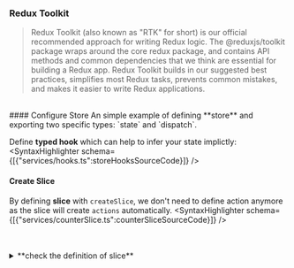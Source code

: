 
 
<Meta title="Topic/Redux/Redux Toolkit" />



### Redux Toolkit
> Redux Toolkit (also known as "RTK" for short) is our official recommended approach for writing Redux logic. 
The @reduxjs/toolkit package wraps around the core redux package, 
and contains API methods and common dependencies that we think are essential for building a Redux app. 
Redux Toolkit builds in our suggested best practices, simplifies most Redux tasks, 
prevents common mistakes, and makes it easier to write Redux applications.

<br />
#### Configure Store
An simple example of defining **store** and exporting two specific types: `state` and `dispatch`.
<SyntaxHighlighter schema={[{"services/store.ts":storeSourceCode}]} />
<br />

Define **typed hook** which can help to infer your state implictly:  
<SyntaxHighlighter schema={[{"services/hooks.ts":storeHooksSourceCode}]} />
<br />


#### Create Slice

By defining **slice** with `createSlice`, we don't need to define action anymore as the slice will create `actions` automatically.
 <SyntaxHighlighter schema={[{"services/counterSlice.ts":counterSliceSourceCode}]} />

<br />
<br />

<details>
<summary>**check the definition of slice**</summary>
```ts

export interface Slice<State = any, CaseReducers extends SliceCaseReducers<State> = SliceCaseReducers<State>, Name extends string = string, ReducerPath extends string = Name, Selectors extends SliceSelectors<State> = SliceSelectors<State>> {
    /**
     * The slice name.
     */
    name: Name;
    /**
     *  The slice reducer path.
     */
    reducerPath: ReducerPath;
    /**
     * The slice's reducer.
     */
    reducer: Reducer<State>;
    /**
     * Action creators for the types of actions that are handled by the slice
     * reducer.
     */
    actions: CaseReducerActions<CaseReducers, Name>;
    /**
     * The individual case reducer functions that were passed in the `reducers` parameter.
     * This enables reuse and testing if they were defined inline when calling `createSlice`.
     */
    caseReducers: SliceDefinedCaseReducers<CaseReducers>;
    /**
     * Provides access to the initial state value given to the slice.
     * If a lazy state initializer was provided, it will be called and a fresh value returned.
     */
    getInitialState: () => State;
    /**
     * Get localised slice selectors (expects to be called with *just* the slice's state as the first parameter)
     */
    getSelectors(): Id<SliceDefinedSelectors<State, Selectors, State>>;
    /**
     * Get globalised slice selectors (`selectState` callback is expected to receive first parameter and return slice state)
     */
    getSelectors<RootState>(selectState: (rootState: RootState) => State): Id<SliceDefinedSelectors<State, Selectors, RootState>>;
    /**
     * Selectors that assume the slice's state is `rootState[slice.reducerPath]` (which is usually the case)
     *
     * Equivalent to `slice.getSelectors((state: RootState) => state[slice.reducerPath])`.
     */
    get selectors(): Id<SliceDefinedSelectors<State, Selectors, {
        [K in ReducerPath]: State;
    }>>;
}
```
Apparently we can see that the slice has properties `actions` and `reducer` which we going to export, and each action name was combined by slice's name and each reducer's name.

</details>

<br />
### The Counter Example
Now let's create a simple counter to utilize this store: 

 
 
<SyntaxHighlighter schema={[
  {"features/Counter.tsx" : counterSourceCode},
  {"services/store.ts":storeSourceCode},
  {"services/hooks.ts":storeHooksSourceCode},
  {"services/counterSlice.ts":counterSliceSourceCode}
]} />

**Render:**
<Canvas  sourceState="none">
  {withDevtools(Counter)()}
</ Canvas>




 
<br />
<br />
<br />

 

<QABox>
  <QABox.Question> 
    What's the difference between slice's name `counter` and reducer's `counter`, how if there are different?
  </ QABox.Question>
  <QABox.Answer> 
    slice's `counter` used for action name, reducer's `counter` used for store.state name.
  </ QABox.Answer>
</ QABox>
 

<br /> 

